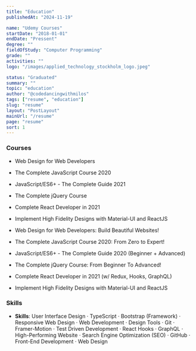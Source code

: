 ```yaml
---
title: "Education"
publishedAt: "2024-11-19"

name: "Udemy Courses"
startDate: "2018-01-01"
endDate: "Pressent"
degree: ""
fieldOfStudy: "Computer Programming"
grade: ""
activities: ""
logo: "/images/applied_technology_stockholm_logo.jpeg"

status: "Graduated"
summary: ""
topic: "education"
author: "@codedancingwithmilos"
tags: ["resume", "education"]
slug: "resume"
layout: "PostLayout"
mainUrl: "/resume"
page: "resume"
sort: 1
---
```


### Courses
* Web Design for Web Developers
* The Complete JavaScript Course 2020
* JavaScript/ES6+ - The Complete Guide 2021
* The Complete jQuery Course
* Complete React Developer in 2021
* Implement High Fidelity Designs with Material-UI and ReactJS

* Web Design for Web Developers: Build Beautiful Websites!
* The Complete JavaScript Course 2020: From Zero to Expert!
* JavaScript/ES6+ - The Complete Guide 2020 (Beginner + Advanced)
* The Complete jQuery Course: From Beginner To Advanced!
* Complete React Developer in 2021 (w/ Redux, Hooks, GraphQL)
* Implement High Fidelity Designs with Material-UI and ReactJS

### Skills

- **Skills**: User Interface Design · TypeScript · Bootstrap (Framework) · Responsive Web Design · Web Development · Design Tools · Git · Framer-Motion · Test Driven Development · React Hooks · GraphQL · High-Performing Website · Search Engine Optimization (SEO) · GitHub · Front-End Development · Web Design